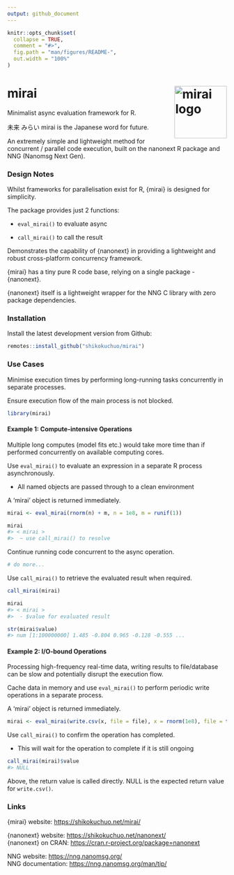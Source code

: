 ```yaml
---
output: github_document
---
```


<!-- README.md is generated from README.Rmd. Please edit that file -->

```r
knitr::opts_chunk$set(
  collapse = TRUE,
  comment = "#>",
  fig.path = "man/figures/README-",
  out.width = "100%"
)
```

# mirai <a href="https://shikokuchuo.net/mirai/" alt="mirai"><img src="man/figures/logo.png" alt="mirai logo" align="right" width="120"/></a>

<!-- badges: start -->
<!-- badges: end -->

Minimalist async evaluation framework for R.

未来 みらい mirai is the Japanese word for future.

An extremely simple and lightweight method for concurrent / parallel code execution, built on the nanonext R package and NNG (Nanomsg Next Gen).

### Design Notes

Whilst frameworks for parallelisation exist for R, {mirai} is designed for simplicity.

The package provides just 2 functions:

 - `eval_mirai()` to evaluate async
 
 - `call_mirai()` to call the result

Demonstrates the capability of {nanonext} in providing a lightweight and robust cross-platform concurrency framework.

{mirai} has a tiny pure R code base, relying on a single package - {nanonext}. 

{nanonext} itself is a lightweight wrapper for the NNG C library with zero package dependencies.

### Installation

Install the latest development version from Github:

```r
remotes::install_github("shikokuchuo/mirai")
```

### Use Cases

Minimise execution times by performing long-running tasks concurrently in separate processes.

Ensure execution flow of the main process is not blocked.

```r
library(mirai)
```

#### Example 1: Compute-intensive Operations

Multiple long computes (model fits etc.) would take more time than if performed concurrently on available computing cores.

Use `eval_mirai()` to evaluate an expression in a separate R process asynchronously.

- All named objects are passed through to a clean environment

A 'mirai' object is returned immediately.

```r
mirai <- eval_mirai(rnorm(n) + m, n = 1e8, m = runif(1))

mirai
#> < mirai >
#>  ~ use call_mirai() to resolve
```

Continue running code concurrent to the async operation.

```r
# do more...
```

Use `call_mirai()` to retrieve the evaluated result when required.

```r
call_mirai(mirai)

mirai
#> < mirai >
#>  - $value for evaluated result

str(mirai$value)
#> num [1:100000000] 1.485 -0.804 0.965 -0.128 -0.555 ...
```

#### Example 2: I/O-bound Operations

Processing high-frequency real-time data, writing results to file/database can be slow and potentially disrupt the execution flow.

Cache data in memory and use `eval_mirai()` to perform periodic write operations in a separate process. 

A 'mirai' object is returned immediately.

```r
mirai <- eval_mirai(write.csv(x, file = file), x = rnorm(1e8), file = tempfile())
```

Use `call_mirai()` to confirm the operation has completed.

- This will wait for the operation to complete if it is still ongoing

```r
call_mirai(mirai)$value
#> NULL

```

Above, the return value is called directly. NULL is the expected return value for `write.csv()`.

### Links

{mirai} website: <https://shikokuchuo.net/mirai/><br />

{nanonext} website: <https://shikokuchuo.net/nanonext/><br />
{nanonext} on CRAN: <https://cran.r-project.org/package=nanonext>

NNG website: <https://nng.nanomsg.org/><br />
NNG documentation: <https://nng.nanomsg.org/man/tip/><br />
